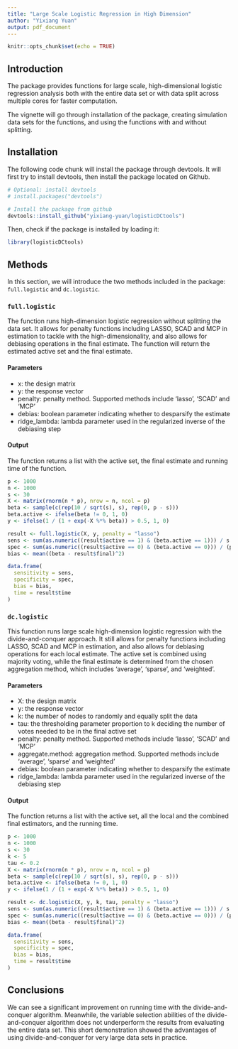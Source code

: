 ```yaml
---
title: "Large Scale Logistic Regression in High Dimension"
author: "Yixiang Yuan"
output: pdf_document
---
```


```r
knitr::opts_chunk$set(echo = TRUE)
```

## Introduction

The package provides functions for large scale, high-dimensional logistic regression analysis both with the entire data set or with data split across multiple cores for faster computation.

The vignette will go through installation of the package, creating simulation data sets for the functions, and using the functions with and without splitting.

## Installation

The following code chunk will install the package through devtools. It will first try to install devtools, then install the package located on Github.

```r
# Optional: install devtools
# install.packages("devtools")

# Install the package from github
devtools::install_github("yixiang-yuan/logisticDCtools")
```

Then, check if the package is installed by loading it:

```r
library(logisticDCtools)
```

## Methods

In this section, we will introduce the two methods included in the package: `full.logistic` and `dc.logistic`.

### `full.logistic`

The function runs high-dimension logistic regression without splitting the data set. It allows for penalty functions including LASSO, SCAD and MCP in estimation to tackle with the high-dimensionality, and also allows for debiasing operations in the final estimate. The function will return the estimated active set and the final estimate.

#### Parameters

- x: the design matrix
- y: the response vector
- penalty: penalty method. Supported methods include 'lasso', 'SCAD' and 'MCP'
- debias: boolean parameter indicating whether to desparsify the estimate
- ridge_lambda: lambda parameter used in the regularized inverse of the debiasing step

#### Output

The function returns a list with the active set, the final estimate and running time of the function.

```r
p <- 1000
n <- 1000
s <- 30
X <- matrix(rnorm(n * p), nrow = n, ncol = p)
beta <- sample(c(rep(10 / sqrt(s), s), rep(0, p - s)))
beta.active <- ifelse(beta != 0, 1, 0)
y <- ifelse(1 / (1 + exp(-X %*% beta)) > 0.5, 1, 0)

result <- full.logistic(X, y, penalty = "lasso")
sens <- sum(as.numeric((result$active == 1) & (beta.active == 1))) / s
spec <- sum(as.numeric((result$active == 0) & (beta.active == 0))) / (p - s)
bias <- mean((beta - result$final)^2)

data.frame(
  sensitivity = sens,
  specificity = spec,
  bias = bias,
  time = result$time
)
```

### `dc.logistic`

This function runs large scale high-dimension logistic regression with the divide-and-conquer approach. It still allows for penalty functions including LASSO, SCAD and MCP in estimation, and also allows for debiasing operations for each local estimate. The active set is combined using majority voting, while the final estimate is determined from the chosen aggregation method, which includes 'average', 'sparse', and 'weighted'.

#### Parameters

- X: the design matrix
- y: the response vector
- k: the number of nodes to randomly and equally split the data
- tau: the thresholding parameter proportion to k deciding the number of votes needed to be in the final active set
- penalty: penalty method. Supported methods include 'lasso', 'SCAD' and 'MCP'
- aggregate.method: aggregation method. Supported methods include 'average', 'sparse' and 'weighted'
- debias: boolean parameter indicating whether to desparsify the estimate
- ridge_lambda: lambda parameter used in the regularized inverse of the debiasing step

#### Output

The function returns a list with the active set, all the local and the combined final estimators, and the running time.

```r
p <- 1000
n <- 1000
s <- 30
k <- 5
tau <- 0.2
X <- matrix(rnorm(n * p), nrow = n, ncol = p)
beta <- sample(c(rep(10 / sqrt(s), s), rep(0, p - s)))
beta.active <- ifelse(beta != 0, 1, 0)
y <- ifelse(1 / (1 + exp(-X %*% beta)) > 0.5, 1, 0)

result <- dc.logistic(X, y, k, tau, penalty = "lasso")
sens <- sum(as.numeric((result$active == 1) & (beta.active == 1))) / s
spec <- sum(as.numeric((result$active == 0) & (beta.active == 0))) / (p - s)
bias <- mean((beta - result$final)^2)

data.frame(
  sensitivity = sens,
  specificity = spec,
  bias = bias,
  time = result$time
)
```

## Conclusions

We can see a significant improvement on running time with the divide-and-conquer algorithm. Meanwhile, the variable selection abilities of the divide-and-conquer algorithm does not underperform the results from evaluating the entire data set. This short demonstration showed the advantages of using divide-and-conquer for very large data sets in practice.

